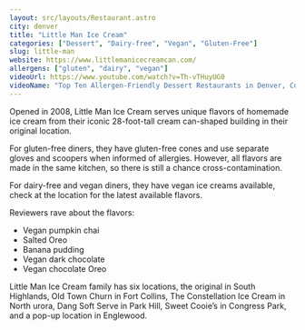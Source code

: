 ```yaml
---
layout: src/layouts/Restaurant.astro
city: denver
title: "Little Man Ice Cream"
categories: ["Dessert", "Dairy-free", "Vegan", "Gluten-Free"]
slug: little-man
website: https://www.littlemanicecreamcan.com/
allergens: ["gluten", "dairy", "vegan"]
videoUrl: https://www.youtube.com/watch?v=Th-vTHuyUG0
videoName: "Top Ten Allergen-Friendly Dessert Restaurants in Denver, Colorado"
---
```


Opened in 2008, Little Man Ice Cream serves unique flavors of homemade ice cream from their iconic 28-foot-tall cream can-shaped building in their original location. 

For gluten-free diners, they have gluten-free cones and use separate gloves and scoopers when informed of allergies. However, all flavors are made in the same kitchen, so there is still a chance cross-contamination.

For dairy-free and vegan diners, they have vegan ice creams available, check at the location for the latest available flavors.

Reviewers rave about the flavors:
* Vegan pumpkin chai
* Salted Oreo
* Banana pudding
* Vegan dark chocolate
* Vegan chocolate Oreo

Little Man Ice Cream family has six locations, the original in South Highlands, Old Town Churn in Fort Collins, The Constellation Ice Cream in North urora, Dang Soft Serve in Park Hill, Sweet Cooie’s in Congress Park, and a pop-up location in Englewood.
